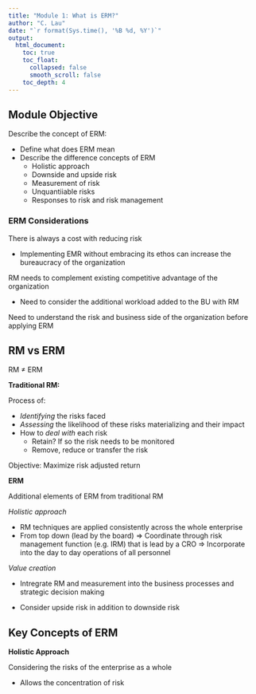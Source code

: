 ```yaml
---
title: "Module 1: What is ERM?"
author: "C. Lau"
date: "`r format(Sys.time(), '%B %d, %Y')`"
output: 
  html_document:
    toc: true
    toc_float:
      collapsed: false
      smooth_scroll: false
    toc_depth: 4
---
```


## Module Objective

Describe the concept of ERM:

* Define what does ERM mean
* Describe the difference concepts of ERM
    * Holistic approach
    * Downside and upside risk
    * Measurement of risk
    * Unquantiiable risks
    * Responses to risk and risk management
    
### ERM Considerations

There is always a cost with reducing risk

* Implementing EMR without embracing its ethos can increase the bureaucracy of the organization

RM needs to complement existing competitive advantage of the organization

* Need to consider the additional workload added to the BU with RM

Need to understand the risk and business side of the organization before applying ERM

## RM vs ERM

RM $\neq$ ERM

**Traditional RM:**

Process of:  

* *Identifying* the risks faced
* *Assessing* the likelihood of these risks materializing and their impact
* How to *deal with* each risk
    * Retain? If so the risk needs to be monitored
    * Remove, reduce or transfer the risk
    
Objective: Maximize risk adjusted return

**ERM**

Additional elements of ERM from traditional RM

*Holistic approach*

* RM techniques are applied consistently across the whole enterprise
* From top down (lead by the board) $\Rightarrow$ Coordinate through risk management function (e.g. IRM) that is lead by a CRO $\Rightarrow$ Incorporate into the day to day operations of all personnel

*Value creation*

* Intregrate RM and measurement into the business processes and strategic decision making

* Consider upside risk in addition to downside risk

## Key Concepts of ERM

**Holistic Approach**

Considering the risks of the enterprise as a whole

* Allows the concentration of risk 